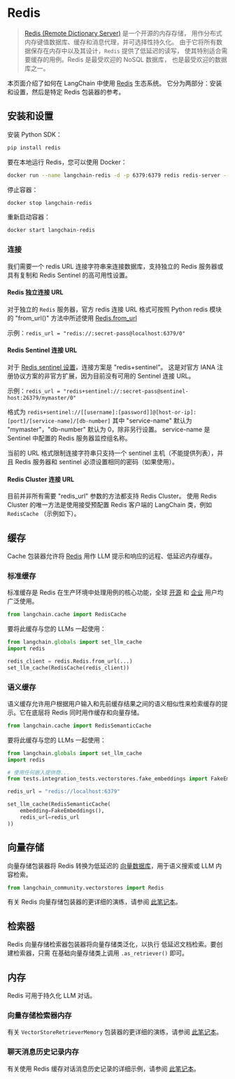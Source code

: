# Redis

> [Redis (Remote Dictionary Server)](https://en.wikipedia.org/wiki/Redis) 是一个开源的内存存储，
> 用作分布式内存键值数据库、缓存和消息代理，并可选择性持久化。
> 由于它将所有数据保存在内存中以及其设计，`Redis` 提供了低延迟的读写，
> 使其特别适合需要缓存的用例。Redis 是最受欢迎的 NoSQL 数据库，
> 也是最受欢迎的数据库之一。

本页面介绍了如何在 LangChain 中使用 [Redis](https://redis.com) 生态系统。
它分为两部分：安装和设置，然后是特定 Redis 包装器的参考。

## 安装和设置

安装 Python SDK：

```bash
pip install redis
```

要在本地运行 Redis，您可以使用 Docker：

```bash
docker run --name langchain-redis -d -p 6379:6379 redis redis-server --save 60 1 --loglevel warning
```

停止容器：

```bash
docker stop langchain-redis
```

重新启动容器：

```bash
docker start langchain-redis
```

### 连接

我们需要一个 redis URL 连接字符串来连接数据库，支持独立的 Redis 服务器或具有复制和 Redis Sentinel 的高可用性设置。

#### Redis 独立连接 URL
对于独立的 `Redis` 服务器，官方 redis 连接 URL 格式可按照 Python redis 模块的
"from_url()" 方法中所述使用 [Redis.from_url](https://redis-py.readthedocs.io/en/stable/connections.html#redis.Redis.from_url)

示例：`redis_url = "redis://:secret-pass@localhost:6379/0"`

#### Redis Sentinel 连接 URL

对于 [Redis sentinel 设置](https://redis.io/docs/management/sentinel/)，连接方案是 "redis+sentinel"。
这是对官方 IANA 注册协议方案的非官方扩展，因为目前没有可用的 Sentinel 连接 URL。

示例：`redis_url = "redis+sentinel://:secret-pass@sentinel-host:26379/mymaster/0"`

格式为 `redis+sentinel://[[username]:[password]]@[host-or-ip]:[port]/[service-name]/[db-number]`
其中 "service-name" 默认为 "mymaster"，"db-number" 默认为 0，除非另行设置。
service-name 是 Sentinel 中配置的 Redis 服务器监控组名称。 

当前的 URL 格式限制连接字符串只支持一个 sentinel 主机（不能提供列表），并且
Redis 服务器和 sentinel 必须设置相同的密码（如果使用）。

#### Redis Cluster 连接 URL

目前并非所有需要 "redis_url" 参数的方法都支持 Redis Cluster。
使用 Redis Cluster 的唯一方法是使用接受预配置 Redis 客户端的 LangChain 类，例如 `RedisCache`
（示例如下）。

## 缓存

Cache 包装器允许将 [Redis](https://redis.io) 用作 LLM 提示和响应的远程、低延迟内存缓存。

### 标准缓存
标准缓存是 Redis 在生产环境中处理用例的核心功能，全球 [开源](https://redis.io) 和 [企业](https://redis.com) 用户均广泛使用。

```python
from langchain.cache import RedisCache
```

要将此缓存与您的 LLMs 一起使用：
```python
from langchain.globals import set_llm_cache
import redis

redis_client = redis.Redis.from_url(...)
set_llm_cache(RedisCache(redis_client))
```

### 语义缓存
语义缓存允许用户根据用户输入和先前缓存结果之间的语义相似性来检索缓存的提示。它在底层将 Redis 同时用作缓存和向量存储。

```python
from langchain.cache import RedisSemanticCache
```

要将此缓存与您的 LLMs 一起使用：
```python
from langchain.globals import set_llm_cache
import redis

# 使用任何嵌入提供商...
from tests.integration_tests.vectorstores.fake_embeddings import FakeEmbeddings

redis_url = "redis://localhost:6379"

set_llm_cache(RedisSemanticCache(
    embedding=FakeEmbeddings(),
    redis_url=redis_url
))
```

## 向量存储

向量存储包装器将 Redis 转换为低延迟的 [向量数据库](https://redis.com/solutions/use-cases/vector-database/)，用于语义搜索或 LLM 内容检索。

```python
from langchain_community.vectorstores import Redis
```

有关 Redis 向量存储包装器的更详细的演练，请参阅 [此笔记本](/docs/integrations/vectorstores/redis)。

## 检索器

Redis 向量存储检索器包装器将向量存储类泛化，以执行
低延迟文档检索。要创建检索器，只需
在基础向量存储类上调用 `.as_retriever()` 即可。

## 内存

Redis 可用于持久化 LLM 对话。

### 向量存储检索器内存

有关 `VectorStoreRetrieverMemory` 包装器的更详细的演练，请参阅 [此笔记本](https://python.langchain.com/api_reference/langchain/memory/langchain.memory.vectorstore.VectorStoreRetrieverMemory.html)。

### 聊天消息历史记录内存
有关使用 Redis 缓存对话消息历史记录的详细示例，请参阅 [此笔记本](/docs/integrations/memory/redis_chat_message_history)。